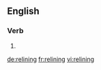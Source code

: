 ==English==

===Verb===
{{head|en|present participle}}

# {{present participle of|reline|lang=en}}

[[de:relining]]
[[fr:relining]]
[[vi:relining]]